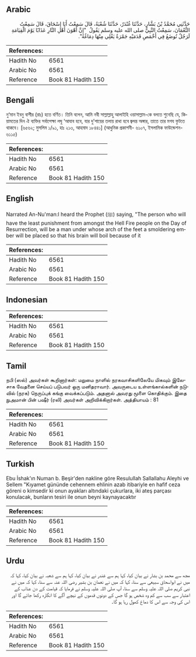 ## Arabic


<div dir="rtl" lang="ar" style={{fontSize:'larger',backgroundColor:'#f8f9fa',padding:20}}>
حَدَّثَنِي مُحَمَّدُ بْنُ بَشَّارٍ، حَدَّثَنَا غُنْدَرٌ، حَدَّثَنَا شُعْبَةُ، قَالَ سَمِعْتُ أَبَا إِسْحَاقَ، قَالَ سَمِعْتُ النُّعْمَانَ، سَمِعْتُ النَّبِيَّ صلى الله عليه وسلم يَقُولُ ‏ "‏إِنَّ أَهْوَنَ أَهْلِ النَّارِ عَذَابًا يَوْمَ الْقِيَامَةِ لَرَجُلٌ تُوضَعُ فِي أَخْمَصِ قَدَمَيْهِ جَمْرَةٌ يَغْلِي مِنْهَا دِمَاغُهُ‏"‏.‏
</div>
<div style={{backgroundColor:'#f8f9fa',padding:20, marginBottom: 10}}><table> <thead> <tr> <th>References:</th> <th></th> </tr> </thead> <tbody><tr><td>Hadith No</td><td>6561</td></tr><tr><td>Arabic No</td><td>6561</td></tr><tr><td>Reference</td><td>Book 81 Hadith 150</td></tr></tbody></table></div>

## Bengali


<div dir="ltr" lang="bn" style={{fontSize:'larger',backgroundColor:'#f8f9fa',padding:20}}>
নু‘মান ইবনু বাশীর (রাঃ) হতে বর্ণিত। তিনি বলেন, আমি নবী সাল্লাল্লাহু আলাইহি ওয়াসাল্লাম-কে বলতে শুনেছি যে, কিয়ামতের দিন ঐ ব্যক্তির সর্বাপেক্ষা লঘু ‘আযাব হবে, যার দু’পায়ের তলায় রাখা হবে জ্বলন্ত অঙ্গার, তাতে তার মগয ফুটতে থাকবে। [৬৫৬২; মুসলিম ১/৯১, হাঃ ২১৩, আহমাদ ১৮৪৪১] (আধুনিক প্রকাশনী- ৬১০৭, ইসলামিক ফাউন্ডেশন- ৬১১৫)
</div>
<div style={{backgroundColor:'#f8f9fa',padding:20, marginBottom: 10}}><table> <thead> <tr> <th>References:</th> <th></th> </tr> </thead> <tbody><tr><td>Hadith No</td><td>6561</td></tr><tr><td>Arabic No</td><td>6561</td></tr><tr><td>Reference</td><td>Book 81 Hadith 150</td></tr></tbody></table></div>

## English


<div dir="ltr" lang="en" style={{fontSize:'larger',backgroundColor:'#f8f9fa',padding:20}}>
Narrated An-Nu'man:I heard the Prophet (ﷺ) saying, "The person who will have the least punishment from amongst the Hell Fire people on the Day of Resurrection, will be a man under whose arch of the feet a smoldering ember will be placed so that his brain will boil because of it
</div>
<div style={{backgroundColor:'#f8f9fa',padding:20, marginBottom: 10}}><table> <thead> <tr> <th>References:</th> <th></th> </tr> </thead> <tbody><tr><td>Hadith No</td><td>6561</td></tr><tr><td>Arabic No</td><td>6561</td></tr><tr><td>Reference</td><td>Book 81 Hadith 150</td></tr></tbody></table></div>

## Indonesian


<div dir="ltr" lang="id" style={{fontSize:'larger',backgroundColor:'#f8f9fa',padding:20}}>

</div>
<div style={{backgroundColor:'#f8f9fa',padding:20, marginBottom: 10}}><table> <thead> <tr> <th>References:</th> <th></th> </tr> </thead> <tbody><tr><td>Hadith No</td><td>6561</td></tr><tr><td>Arabic No</td><td>6561</td></tr><tr><td>Reference</td><td>Book 81 Hadith 150</td></tr></tbody></table></div>

## Tamil


<div dir="ltr" lang="ta" style={{fontSize:'larger',backgroundColor:'#f8f9fa',padding:20}}>
நபி (ஸல்) அவர்கள் கூறினார்கள்: மறுமை நாளில் நரகவாசிகளிலேயே மிகவும் இலேசாக வேதனை செய்யப் படுபவர் ஒரு மனிதராவார். அவருடைய உள்ளங்கால்களின் நடுவில் (நரக) நெருப்புக் கங்கு வைக்கப்படும். அதனால் அவரது மூளை கொதிக்கும். இதை நுஅமான் பின் பஷீர் (ரலி) அவர்கள் அறிவிக்கிறார்கள். அத்தியாயம் : 81
</div>
<div style={{backgroundColor:'#f8f9fa',padding:20, marginBottom: 10}}><table> <thead> <tr> <th>References:</th> <th></th> </tr> </thead> <tbody><tr><td>Hadith No</td><td>6561</td></tr><tr><td>Arabic No</td><td>6561</td></tr><tr><td>Reference</td><td>Book 81 Hadith 150</td></tr></tbody></table></div>

## Turkish


<div dir="ltr" lang="tr" style={{fontSize:'larger',backgroundColor:'#f8f9fa',padding:20}}>
Ebu İshak'ın Numan b. Beşir'den nakline göre Resulullah Sallallahu Aleyhi ve Sellem "Kıyamet gününde cehennem ehlinin azab itibariyle en hafif ceza göreni o kimsedir ki onun ayakları altındaki çukurlara, iki ateş parçası konulacak, bunların tesiri ile onun beyni kaynayacaktır
</div>
<div style={{backgroundColor:'#f8f9fa',padding:20, marginBottom: 10}}><table> <thead> <tr> <th>References:</th> <th></th> </tr> </thead> <tbody><tr><td>Hadith No</td><td>6561</td></tr><tr><td>Arabic No</td><td>6561</td></tr><tr><td>Reference</td><td>Book 81 Hadith 150</td></tr></tbody></table></div>

## Urdu


<div dir="rtl" lang="ur" style={{fontSize:'larger',backgroundColor:'#f8f9fa',padding:20}}>
مجھ سے محمد بن بشار نے بیان کیا، کہا ہم سے غندر نے بیان کیا، کہا ہم سے شعبہ نے بیان کیا، کہا کہ میں نے ابواسحاق سبیعی سے سنا، کہا کہ میں نے نعمان بن بشیر رضی اللہ عنہ سے سنا، کہا کہ میں نے نبی کریم صلی اللہ علیہ وسلم سے سنا، آپ صلی اللہ علیہ وسلم نے فرمایا کہ قیامت کے دن عذاب کے اعتبار سے سب سے کم وہ شخص ہو گا جس کے دونوں قدموں کے نیچے آگے کا انگارہ رکھا جائے گا اور اس کی وجہ سے اس کا دماغ کھول رہا ہو گا۔
</div>
<div style={{backgroundColor:'#f8f9fa',padding:20, marginBottom: 10}}><table> <thead> <tr> <th>References:</th> <th></th> </tr> </thead> <tbody><tr><td>Hadith No</td><td>6561</td></tr><tr><td>Arabic No</td><td>6561</td></tr><tr><td>Reference</td><td>Book 81 Hadith 150</td></tr></tbody></table></div>